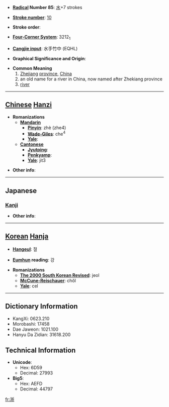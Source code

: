 * '''[[Wiktionary:Chinese radical index| Radical]] Number 85''': [[Wiktionary:Chinese radical index 水|水]]+7 strokes

* '''[[Wiktionary:Chinese total strokes index|Stroke number]]''': [[Wiktionary:Chinese total strokes index 10|10]]

* '''Stroke order''': 

* '''[[Wiktionary:Chinese four corner index|Four-Corner System]]''': 3212<sub>1</sub>

* '''[[Wiktionary:Chinese Cangjie index|Cangjie input]]''': 水手竹中 (EQHL)

* '''Graphical Significance and Origin''': 

* '''Common Meaning'''
*#[[Zhejiang]] [[province]], [[China]]
*# an old name for a river in China, now named after Zhekiang province
*# [[river]]


----

== [[Chinese]] [[Hanzi]] ==

* '''Romanizations'''
** '''[[Mandarin]]'''
*** '''[[Pinyin]]''': zhè (zhe4)
*** '''[[Wade-Giles]]''': che<sup>4</sup>
*** '''[[Yale]]''': 
** '''[[Cantonese]]'''
*** '''[[Jyutping]]''':
*** '''[[Penkyamp]]''': 
*** '''[[Yale]]''': jit3

* '''Other info''': 

----

==Japanese==
===[[Kanji]]===
{{kanji|on readings=[[せつ]] (setsu)|kun readings=[[よなげる]] (yonageru)}}

* '''Other info''':  

----

== [[Korean]] [[Hanja]] ==

* '''[[Hangeul]]''': 절

* '''[[Eumhun]] reading''': 강

* '''Romanizations'''
** '''[[The 2000 South Korean Revised Romanization|The 2000 South Korean Revised]]''': jeol
** '''[[McCune-Reischauer]]''': chŏl
** '''[[Yale]]''': cel

----

== Dictionary Information ==

* KangXi: 0623.210
* Morobashi: 17458
* Dae Jaweon: 1021.100
* Hanyu Da Zidian: 31618.200

== Technical Information ==

* '''Unicode''':
** Hex: 6D59
** Decimal: 27993
* '''Big5''':
** Hex: AEFD
** Decimal: 44797

[[fr:浙]]